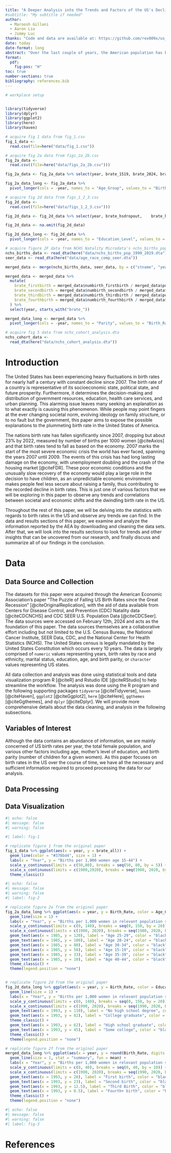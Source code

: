 ```yaml
---
title: "A Deeper Analysis into the Trends and Factors of the US's Declining Birth Rates"
#subtitle: "My subtitle if needed"
author: 
  - Maroosh Gillani
  - Aaron Liu
  - Jimmy Luc
thanks: "Code and data are available at: https://github.com/rex009x/us_birth_rates/tree/master/data . A replication of various aspects in this paper are available at: LINK ."
date: today
date-format: long
abstract: "Over the last couple of years, the American population has been witnessing a steady decline in their birth rates, as suggested by [@citeOriginalReplication]'s data from the American Economic Association. Through the analysis of multiple different factors, such as age and education, we notice a continual decline in birth rate starting from the year 2007. We explore how different social, cultural, and economic effects play a part in this worrying trend. This report sheds light on how the societal trends in the recent years have affected the American citizens in the last few decades, and how these patterns have played a part in this downward trend as people adapt to them."
format:
  pdf:
    fig-pos: "H"
toc: true
number-sections: true
bibliography: references.bib
---
```

```r
# workplace setup


library(tidyverse)
library(dplyr)
library(ggplot2)
library(here)
library(haven)

# acquire fig 1 data from fig_1.csv
fig_1_data <- 
  read.csv(file=here("data/fig_1.csv"))

# acquire fig 2a data from figs_2a_2b.csv
fig_2a_data <-
  read.csv((file=here("data/figs_2a_2b.csv")))

fig_2a_data <- fig_2a_data %>% select(year, brate_1519, brate_2024, brate_2529, brate_3034, brate_3539, brate_4044)

fig_2a_data_long <- fig_2a_data %>%
  pivot_longer(cols = -year, names_to = "Age_Group", values_to = "Birth_Rate")

# acquire fig 2d data from figs_1_2_3.csv
fig_2d_data <-
  read.csv((file=here("data/figs_1_2_3.csv")))

fig_2d_data <- fig_2d_data %>% select(year, brate_hsdropout,	brate_hsgrad,	brate_somecol,	brate_colgrad)

fig_2d_data <- na.omit(fig_2d_data)

fig_2d_data_long <- fig_2d_data %>%
  pivot_longer(cols = -year, names_to = "Education_Level", values_to = "Birth_Rate")

# acquire figure 2F data from NCHS Natality Microdata's nchs_births_pop_1990_2019.dta and SEER's age_race_comp_seer.dta
nchs_births_data <- read_dta(here("data/nchs_births_pop_1990_2019.dta"))
seer_data <- read_dta(here("data/age_race_comp_seer.dta"))

merged_data <- merge(nchs_births_data, seer_data, by = c("stname", "year"))

merged_data <- merged_data %>%
  mutate(
    brate_firstbirth = merged_data$numbirth_firstbirth / merged_data$pop1544 * 1000,
    brate_secondbirth = merged_data$numbirth_secondbirth / merged_data$pop1544 * 1000,
    brate_thirdbirth = merged_data$numbirth_thirdbirth / merged_data$pop1544 * 1000,
    brate_fourthbirth = merged_data$numbirth_fourthbirth / merged_data$pop1544 * 1000
  ) %>%
  select(year, starts_with("brate_"))

merged_data_long <- merged_data %>%
  pivot_longer(cols = -year, names_to = "Parity", values_to = "Birth_Rate")

# acquire fig 5 data from nchs_cohort_analysis.dta
nchs_cohort_data <- 
  read_dta(here("data/nchs_cohort_analysis.dta"))
```

\newpage
# Introduction

The United States has been experiencing heavy fluctuations in birth rates for nearly half a century with constant decline since 2007. The birth rate of a country is representative of its socioeconomic state, political state, and future prosperity. Furthermore, it determines the decision-making and distribution of government resources, education, health care services, and urban planning. This alarming issue leaves many seeking an explanation as to what exactly is causing this phenomenon. While people may point fingers at the ever changing societal norm, evolving ideology on family structure, or to no fault but the government, this paper aims to expose the possible explanations to the plummeting birth rate in the United States of America.

The nations birth rate has fallen significantly since 2007, dropping but about 23% by 2022, measured by number of births per 1000 women [@citeAxios] and that birth rates tend to fall as based on the economy. 2007 marks the start of the most severe economic crisis the world has ever faced, spanning the years 2007 until 2009. The events of this crisis has had long lasting damage on the economy, with unemployment doubling and the crash of the housing market [@citeFDR]. These poor economic conditions and the unusually slow recovery of the economy would play a large role in the decision to have children, as an unpredictable economic environment makes people feel less secure about raising a family, thus contributing to the recorded decline in birth rates. This is just one of various factors that we will be exploring in this paper to observe any trends and correlations between societal and economic shifts and the dwindling birth rate in the US.

Throughout the rest of this paper, we will be delving into the statistics with regards to birth rates in the US and observe any trends we can find. In the data and results sections of this paper, we examine and analyze the information reported by the AEA by downloading and cleaning the data sets. After that, we will look into the results sections to look for trends and other insights that can be uncovered from our research, and finally discuss and summarize all of our findings in the conclusion.

# Data

## Data Source and Collection

The datasets for this paper were acquired through the American Economic Association's paper "The Puzzle of Falling US Birth Rates since the Great Recession" [@citeOriginalReplication], with the aid of data available from Centers for Disease Control, and Prevention (CDC) Natality data [@citeCDCNCHS] and CDC SEER U.S. Population Data [@citeCDCSeer]. The data sources were accessed on February 12th, 2024 and acts as the foundation of this paper. The data sources themselves are a collaborative effort including but not limited to the U.S. Census Bureau, the National Cancer Institute, SEER Data, CDC, and the National Center for Health Statistics (NCHS). The United States census is legally mandated by the United States Constitution which occurs every 10 years. The data is largely comprised of `numeric` values representing years, birth rates by race and ethnicity, marital status, education, age, and birth parity, or `character` values representing US states.

All data collection and analysis was done using statistical tools and data visualization program R [@citeR] and Rstudio IDE [@citeRStudio] to help streamline the workflow. The analysis was done using the R program and the following supporting packages `tidyverse` [@citeTidyverse], `haven` [@citeHaven], `ggplot2` [@citeGgplot2], `here` [@citeHere], `ggthemes` [@citeGgthemes], and `dplyr` [@citeDplyr]. We will provide more comprehensive details about the data cleaning, and analysis in the following subsections.

## Variables of Interest
Although the data contains an abundance of information, we are mainly concerned of US birth rates per year, the total female population, and various other factors including age, mother's level of education, and birth parity (number of children for a given women). As this paper focuses on birth rates in the US over the course of time, we have all the necessary and sufficient information required to proceed processing the data for our analysis.

## Data Processing

## Data Visualization


```r
#| echo: false
#| message: false
#| warning: false

#| label: fig-1

# replicate figure 1 from the original paper
fig_1_data %>% ggplot(aes(x = year, y = brate_all)) +
  geom_line(color = "#378bd4", size = 1) +
  labs(x = "Year", y = "Births per 1,000 women age 15-44") +
  scale_y_continuous(limits = c(50,80), breaks = seq(50, 80, by = 5)) +
  scale_x_continuous(limits = c(1980,2020), breaks = seq(1980, 2020, by = 5)) +
  theme_classic()
```

```r
#| echo: false
#| message: false
#| warning: false
#| label: fig-2

# replicate figure 2a from the original paper
fig_2a_data_long %>% ggplot(aes(x = year, y = Birth_Rate, color = Age_Group)) +
  geom_line(size = 1) +
  labs(x = "Year", y = "Births per 1,000 women in relevant population subgroup", color = "Age Group", caption = "Five-year age group") +
  scale_y_continuous(limits = c(0, 140), breaks = seq(0, 150, by = 20)) +
  scale_x_continuous(limits = c(1980, 2020), breaks = seq(1980, 2020, by = 5)) +
  geom_text(aes(x = 1985, y = 120), label = "Age 25-29", color = "black") +
  geom_text(aes(x = 1985, y = 100), label = "Age 20-24", color = "black") +
  geom_text(aes(x = 1985, y = 80), label = "Age 30-34", color = "black") +
  geom_text(aes(x = 1985, y = 58), label = "Age 15-19", color = "black") +
  geom_text(aes(x = 1985, y = 33), label = "Age 35-39", color = "black") +
  geom_text(aes(x = 1985, y = 10), label = "Age 40-44", color = "black") +
  theme_classic() +
  theme(legend.position = "none")


# replicate figure 2d from the original paper
fig_2d_data_long %>% ggplot(aes(x = year, y = Birth_Rate, color = Education_Level)) +
  geom_line(size = 1) +
  labs(x = "Year", y = "Births per 1,000 women in relevant population subgroup", color = "Education Level", caption = "Mother's level of education (ages 20-44)") +
  scale_y_continuous(limits = c(0, 140), breaks = seq(0, 150, by = 20)) +
  scale_x_continuous(limits = c(1990, 2020), breaks = seq(1990, 2020, by = 5)) +
  geom_text(aes(x = 1993, y = 110), label = "No high school degree", color = "black", hjust = 0) +
  geom_text(aes(x = 1993, y = 82), label = "College graduate", color = "#f8766d", hjust = 0) +
  theme_classic() +
  geom_text(aes(x = 1993, y = 62), label = "High school graduate", color = "#00bfc4", hjust = 0) +
  geom_text(aes(x = 1993, y = 45), label = "Some college", color = "black", hjust = 0) +
  theme_classic() +
  theme(legend.position = "none")

# replicate figure 2f from the original paper
merged_data_long %>% ggplot(aes(x = year, y = round(Birth_Rate, digits = 1), color = Parity)) +
  geom_line(size = 1, stat = "summary", fun = mean) +
  labs(x = "Year", y = "Births per 1,000 women in relevant population subgroup", color = "Parity", caption = "Parity (ages 15-44)") +
  scale_y_continuous(limits = c(0, 40), breaks = seq(0, 40, by = 10)) +
  scale_x_continuous(limits = c(1990, 2020), breaks = seq(1990, 2020, by = 5)) +
  geom_text(aes(x = 1993, y = 28), label = "First birth", color = "black", hjust = 0) +
  geom_text(aes(x = 1993, y = 23), label = "Second birth", color = "black", hjust = 0) +
  geom_text(aes(x = 1993, y = 12.5), label = "Third Birth", color = "black", hjust = 0) +
  geom_text(aes(x = 1993, y = 8.5), label = "Fourth+ birth", color = "black", hjust = 0) +
  theme_classic() +
  theme(legend.position = "none")
```

```r
#| echo: false
#| message: false
#| warning: false
#| label: fig-3


```
# References


